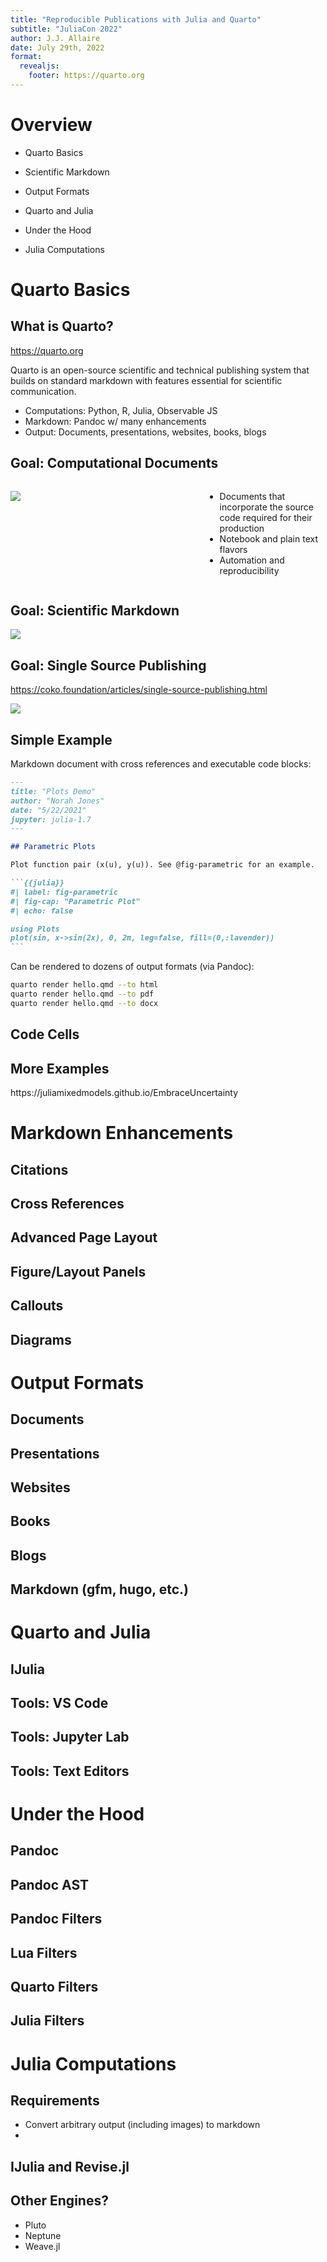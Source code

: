 ```yaml
---
title: "Reproducible Publications with Julia and Quarto"
subtitle: "JuliaCon 2022"
author: J.J. Allaire
date: July 29th, 2022
format: 
  revealjs:
    footer: https://quarto.org
---
```


# Overview

- Quarto Basics

- Scientific Markdown

- Output Formats

- Quarto and Julia

- Under the Hood

- Julia Computations


# Quarto Basics

## What is Quarto?

<https://quarto.org>

Quarto is an open-source scientific and technical publishing system that builds on standard markdown with features essential for scientific communication.

- Computations: Python, R, Julia, Observable JS
- Markdown: Pandoc w/ many enhancements
- Output: Documents, presentations, websites, books, blogs

## Goal: Computational Documents

::: columns
::: {.column width="60%"}
![](images/nature-reproducibility.png)
:::

::: {.column width="40%"}
-   Documents that incorporate the source code required for their production
-   Notebook and plain text flavors
-   Automation and reproducibility
:::
:::

## Goal: Scientific Markdown

![](images/scientific-markdown.png)


## Goal: Single Source Publishing

<https://coko.foundation/articles/single-source-publishing.html>


![](images/single-source-publishing.jpg)


## Simple Example {.smaller}

Markdown document with cross references and executable code blocks:

````markdown
---
title: "Plots Demo"
author: "Norah Jones"
date: "5/22/2021"
jupyter: julia-1.7
---

## Parametric Plots

Plot function pair (x(u), y(u)). See @fig-parametric for an example.

```{{julia}}
#| label: fig-parametric
#| fig-cap: "Parametric Plot"
#| echo: false

using Plots
plot(sin, x->sin(2x), 0, 2π, leg=false, fill=(0,:lavender))
```
````

Can be rendered to dozens of output formats (via Pandoc):

```bash
quarto render hello.qmd --to html
quarto render hello.qmd --to pdf
quarto render hello.qmd --to docx
```



## Code Cells



## More Examples

https://juliamixedmodels.github.io/EmbraceUncertainty




# Markdown Enhancements

## Citations

## Cross References

## Advanced Page Layout

## Figure/Layout Panels

## Callouts

## Diagrams


# Output Formats

## Documents

## Presentations

## Websites

## Books

## Blogs

## Markdown (gfm, hugo, etc.)

# Quarto and Julia

## IJulia


## Tools: VS Code

## Tools: Jupyter Lab

## Tools: Text Editors



# Under the Hood

## Pandoc 

## Pandoc AST

## Pandoc Filters

## Lua Filters

## Quarto Filters

## Julia Filters


# Julia Computations

## Requirements

- Convert arbitrary output (including images) to markdown
- 

## IJulia and Revise.jl


## Other Engines?

- Pluto
- Neptune
- Weave.jl








